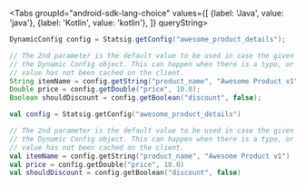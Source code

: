 
<Tabs
  groupId="android-sdk-lang-choice"
  values={[
    {label: 'Java', value: 'java'},
    {label: 'Kotlin', value: 'kotlin'},
  ]} queryString>
  <TabItem value="java">

```java
DynamicConfig config = Statsig.getConfig("awesome_product_details");

// The 2nd parameter is the default value to be used in case the given parameter name does not exist on
// the Dynamic Config object. This can happen when there is a typo, or when the user is offline and the
// value has not been cached on the client.
String itemName = config.getString("product_name", "Awesome Product v1");
Double price = config.getDouble("price", 10.0);
Boolean shouldDiscount = config.getBoolean("discount", false);
```

  </TabItem>
  <TabItem value="kotlin">

```kotlin
val config = Statsig.getConfig("awesome_product_details")

// The 2nd parameter is the default value to be used in case the given parameter name does not exist on
// the Dynamic Config object. This can happen when there is a typo, or when the user is offline and the
// value has not been cached on the client.
val itemName = config.getString("product_name", "Awesome Product v1")
val price = config.getDouble("price", 10.0)
val shouldDiscount = config.getBoolean("discount", false)
```

  </TabItem>
</Tabs>

